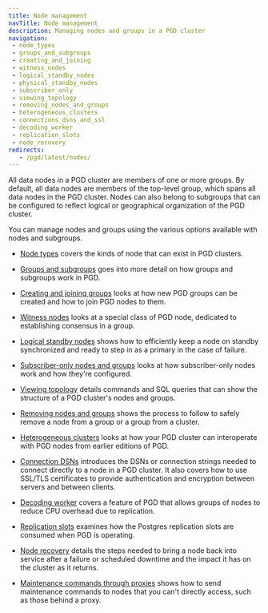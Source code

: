 ```yaml
---
title: Node management
navTitle: Node management
description: Managing nodes and groups in a PGD cluster
navigation:
 - node_types
 - groups_and_subgroups
 - creating_and_joining
 - witness_nodes
 - logical_standby_nodes
 - physical_standby_nodes
 - subscriber_only
 - viewing_topology
 - removing_nodes_and_groups
 - heterogeneous_clusters
 - connections_dsns_and_ssl
 - decoding_worker
 - replication_slots
 - node_recovery
redirects:
   - /pgd/latest/nodes/
---
```



All data nodes in a PGD cluster are members of one or more groups. By default, 
all data nodes are members of the top-level group, which spans all data nodes
in the PGD cluster. Nodes can also belong to subgroups that can be configured to
reflect logical or geographical organization of the PGD cluster.

You can manage nodes and groups using the various options available
with nodes and subgroups.

* [Node types](node_types) covers the kinds of node that can exist in PGD
  clusters.

* [Groups and subgroups](groups_and_subgroups) goes into more detail on how
  groups and subgroups work in PGD.

* [Creating and joining groups](creating_and_joining) looks at how new PGD
  groups can be created and how to join PGD nodes to them.

* [Witness nodes](witness_nodes) looks at a special class of PGD node, dedicated
  to establishing consensus in a group.

* [Logical standby nodes](logical_standby_nodes) shows how to efficiently keep a
  node on standby synchronized and ready to step in as a primary in the case of
  failure.

* [Subscriber-only nodes and groups](subscriber_only) looks at how subscriber-only nodes work and
  how they're configured.

* [Viewing topology](viewing_topology) details commands and SQL queries that can
  show the structure of a PGD cluster's nodes and groups.

* [Removing nodes and groups](removing_nodes_and_groups) shows the process to
  follow to safely remove a node from a group or a group from a cluster.

* [Heterogeneous clusters](heterogeneous_clusters) looks at how your PGD cluster
  can interoperate with PGD nodes from earlier editions of PGD.

* [Connection DSNs](connections_dsns_and_ssl) introduces the DSNs or connection
  strings needed to connect directly to a node in a PGD cluster. It also covers
  how to use SSL/TLS certificates to provide authentication and encryption
  between servers and between clients. 

* [Decoding worker](decoding_worker) covers a feature of PGD that allows groups
  of nodes to reduce CPU overhead due to replication.

* [Replication slots](replication_slots) examines how the Postgres replication
  slots are consumed when PGD is operating.

 * [Node recovery](node_recovery) details the steps needed to bring a node back
   into service after a failure or scheduled downtime and the impact it has on
   the cluster as it returns.

* [Maintenance commands through proxies](maintainance_with_proxies) shows how to send maintenance commands to 
  nodes that you can't directly access, such as those behind a proxy.
